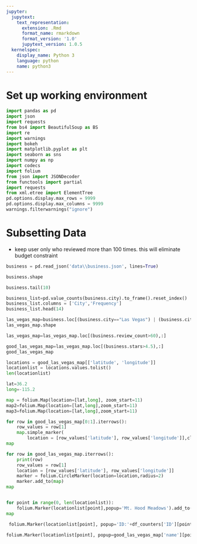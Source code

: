 ```yaml
---
jupyter:
  jupytext:
    text_representation:
      extension: .Rmd
      format_name: rmarkdown
      format_version: '1.0'
      jupytext_version: 1.0.5
  kernelspec:
    display_name: Python 3
    language: python
    name: python3
---
```


# Set up working environment

```python

import pandas as pd
import json
import requests
from bs4 import BeautifulSoup as BS
import re
import warnings
import bokeh
import matplotlib.pyplot as plt
import seaborn as sns
import numpy as np
import codecs
import folium
from json import JSONDecoder
from functools import partial
import requests
from xml.etree import ElementTree
pd.options.display.max_rows = 9999
pd.options.display.max_columns = 9999
warnings.filterwarnings("ignore")
```

# Subsetting Data


- keep user only who reviewed more than 100 times. this will eliminate budget constraint

```python
business = pd.read_json('data\\business.json', lines=True)
```

```python
business.shape
```

```python
business.tail(10)
```

```python
business_list=pd.value_counts(business.city).to_frame().reset_index()
business_list.columns = ['City','Frequency']
business_list.head(14)
```

```python
las_vegas_map=business.loc[(business.city=="Las Vegas") | (business.city=="North Las Vegas"),:]
las_vegas_map.shape
```

```python
las_vegas_map=las_vegas_map.loc[(business.review_count>60),:]
```

```python
good_las_vegas_map=las_vegas_map.loc[(business.stars>4.5),:]
good_las_vegas_map
```

```python
locations = good_las_vegas_map[['latitude', 'longitude']]
locationlist = locations.values.tolist()
len(locationlist)

```

```python
lat=36.2
long=-115.2

map = folium.Map(location=[lat,long], zoom_start=11)
map2=folium.Map(location=[lat,long],zoom_start=11)
map3=folium.Map(location=[lat,long],zoom_start=11)
```

```python
for row in good_las_vegas_map[0:1].iterrows():
    row_values = row[1]
    map.simple_marker(
        location = [row_values['latitude'], row_values['longitude']],clustered_marker = True)
map
```

```python
for row in good_las_vegas_map.iterrows():
    print(row)
    row_values = row[1]
    location = [row_values['latitude'], row_values['longitude']]
    marker = folium.CircleMarker(location=location,radius=2)
    marker.add_to(map)
map
```

```python

```

```python
for point in range(0, len(locationlist)):
    folium.Marker(locationlist[point],popup='Mt. Hood Meadows').add_to(map)
map
```

```python
 folium.Marker(locationlist[point], popup='ID:'+df_counters['ID'][point]+'
```

```python
folium.Marker(locationlist[point], popup=good_las_vegas_map['name'][point]).add_to(map)
```

```python

```

